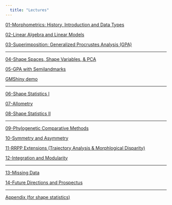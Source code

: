 ```yaml
---
  title: "Lectures"
---
```


[01-Morphometrics: History, Introduction and Data Types](https://geomorphR.github.io/GMcourse/Lectures/01-IntroHistory.html)

[02-Linear Algebra and Linear Models](https://geomorphR.github.io/GMcourse/Lectures/02-LinearAlgebra.html)

[03-Superimposition: Generalized Procrustes Analysis (GPA)](https://geomorphR.github.io/GMcourse/Lectures/03-Superimposition.html)

----

[04-Shape Spaces, Shape Variables, & PCA](https://geomorphR.github.io/GMcourse/Lectures/04-ShapeVariablesSpaces.html)

[05-GPA with Semilandmarks](https://geomorphR.github.io/GMcourse/Lectures/05-Semilandmarks.html)

[GMShiny demo](https://www.gmshiny.com/)

----

[06-Shape Statistics I](https://geomorphR.github.io/GMcourse/Lectures/06-ShapeStatistics1.html)

[07-Allometry](https://geomorphR.github.io/GMcourse/Lectures/07-Allometry.html)

[08-Shape Statistics II](https://geomorphR.github.io/GMcourse/Lectures/08-ShapeStatistics2.html) 

----

[09-Phylogenetic Comparative Methods](https://geomorphR.github.io/GMcourse/Lectures/09-PhyCompMethods.html) 

[10-Symmetry and Asymmetry](https://geomorphR.github.io/GMcourse/Lectures/10-Asymmetry.html)

[11-RRPP Extensions (Trajectory Analysis & Morphlogical Disparity)](https://geomorphR.github.io/GMcourse/Lectures/11-RRPPExtensions.html)

[12-Integration and Modularity](https://geomorphR.github.io/GMcourse/Lectures/12-IntegrationModularity.html)

----

[13-Missing Data](https://geomorphR.github.io/GMcourse/Lectures/13-MissingData.html)

[14-Future Directions and Prospectus](https://geomorphR.github.io/GMcourse/Lectures/14-Prospectus.html)

----

[Appendix (for shape statistics)](https://geomorphR.github.io/GMcourse/Lectures/Appendix.html)
